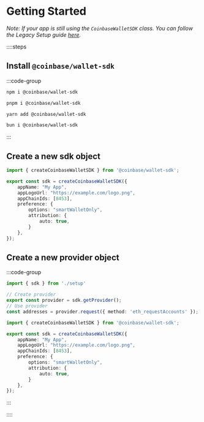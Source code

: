 
# Getting Started

*Note: If your app is still using the `CoinbaseWalletSDK` class. You can follow the Legacy Setup guide [here](/sdk/legacy-setup).*

::::steps

## Install `@coinbase/wallet-sdk`
 
:::code-group
```bash [npm]
npm i @coinbase/wallet-sdk
```
```bash [pnpm]
pnpm i @coinbase/wallet-sdk
```
```bash [yarn]
yarn add @coinbase/wallet-sdk
```
```bash [bun]
bun i @coinbase/wallet-sdk
```
:::

## Create a new sdk object

```ts twoslash filename="setup.ts" [setup.ts]
import { createCoinbaseWalletSDK } from '@coinbase/wallet-sdk';

export const sdk = createCoinbaseWalletSDK({
    appName: "My App",
    appLogoUrl: "https://example.com/logo.png",
    appChainIds: [8453],
    preference: {
        options: "smartWalletOnly",
        attribution: {
            auto: true,
        }
    },
});
```

## Create a new provider object

:::code-group
```ts twoslash filename="provider.ts" [provider.ts]
import { sdk } from './setup'

// Create provider
export const provider = sdk.getProvider();
// Use provider
const addresses = provider.request({ method: 'eth_requestAccounts' });
```
```ts twoslash filename="setup.ts" [setup.ts]
import { createCoinbaseWalletSDK } from '@coinbase/wallet-sdk';

export const sdk = createCoinbaseWalletSDK({
    appName: "My App",
    appLogoUrl: "https://example.com/logo.png",
    appChainIds: [8453],
    preference: {
        options: "smartWalletOnly",
        attribution: {
            auto: true,
        }
    },
});
```
:::

::::

<SdkParameters />